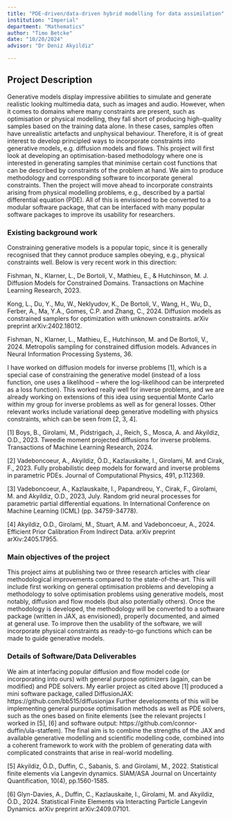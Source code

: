 ```yaml
---
title: "PDE-driven/data-driven hybrid modelling for data assimilation"
institution: "Imperial"
department: "Mathematics"
author: "Timo Betcke"
date: "10/20/2024"
advisor: "Dr Deniz Akyildiz"

---
```

## Project Description

Generative models display impressive abilities to simulate and generate realistic looking multimedia data, such as images and audio. However, when it comes to domains where many constraints are present, such as optimisation or physical modelling, they fall short of producing high-quality samples based on the training data alone. In these cases, samples often have unrealistic artefacts and unphysical behaviour. Therefore, it is of great interest to develop principled ways to incorporate constraints into generative models, e.g. diffusion models and flows. This project will first look at developing an optimisation-based methodology where one is interested in generating samples that minimise certain cost functions that can be described by constraints of the problem at hand. We aim to produce methodology and corresponding software to incorporate general constraints. Then the project will move ahead to incorporate constraints arising from physical modelling problems, e.g., described by a partial differential equation (PDE). All of this is envisioned to be converted to a modular software package, that can be interfaced with many popular software packages to improve its usability for researchers.

### Existing background work

Constraining generative models is a popular topic, since it is generally recognised that they cannot produce samples obeying, e.g., physical constraints well. Below is very recent work in this direction:

Fishman, N., Klarner, L., De Bortoli, V., Mathieu, E., & Hutchinson, M. J. Diffusion Models for Constrained Domains. Transactions on Machine Learning Research, 2023.

Kong, L., Du, Y., Mu, W., Neklyudov, K., De Bortoli, V., Wang, H., Wu, D., Ferber, A., Ma, Y.A., Gomes, C.P. and Zhang, C., 2024. Diffusion models as constrained samplers for optimization with unknown constraints. arXiv preprint arXiv:2402.18012.

Fishman, N., Klarner, L., Mathieu, E., Hutchinson, M. and De Bortoli, V., 2024. Metropolis sampling for constrained diffusion models. Advances in Neural Information Processing Systems, 36.

I have worked on diffusion models for inverse problems [1], which is a special case of constraining the generative model (instead of a loss function, one uses a likelihood – where the log-likelihood can be interpreted as a loss function). This worked really well for inverse problems, and we are already working on extensions of this idea using sequential Monte Carlo within my group for inverse problems as well as for general losses. Other relevant works include variational deep generative modelling with physics constraints, which can be seen from [2, 3, 4].

[1] Boys, B., Girolami, M., Pidstrigach, J., Reich, S., Mosca, A. and Akyildiz, O.D., 2023. Tweedie moment projected diffusions for inverse problems. Transactions of Machine Learning Research, 2024.

[2] Vadeboncoeur, A., Akyildiz, Ö.D., Kazlauskaite, I., Girolami, M. and Cirak, F., 2023. Fully probabilistic deep models for forward and inverse problems in parametric PDEs. Journal of Computational Physics, 491, p.112369.

[3] Vadeboncoeur, A., Kazlauskaite, I., Papandreou, Y., Cirak, F., Girolami, M. and Akyildiz, O.D., 2023, July. Random grid neural processes for parametric partial differential equations. In International Conference on Machine Learning (ICML) (pp. 34759-34778).

[4] Akyildiz, O.D., Girolami, M., Stuart, A.M. and Vadeboncoeur, A., 2024. Efficient Prior Calibration From Indirect Data. arXiv preprint arXiv:2405.17955.

### Main objectives of the project

This project aims at publishing two or three research articles with clear methodological improvements compared to the state-of-the-art. This will include first working on general optimisation problems and developing a methodology to solve optimisation problems using generative models, most notably, diffusion and flow models (but also potentially others). Once the methodology is developed, the methodology will be converted to a software package (written in JAX, as envisioned), properly documented, and aimed at general use. To improve then the usability of the software, we will incorporate physical constraints as ready-to-go functions which can be made to guide generative models.

### Details of Software/Data Deliverables

We aim at interfacing popular diffusion and flow model code (or incorporating into ours) with general purpose optimizers (again, can be modified) and PDE solvers. My earlier project as cited above [1] produced a mini software package, called DiffusionJAX: https://github.com/bb515/diffusionjax Further developments of this will be implementing general purpose optimisation methods as well as PDE solvers, such as the ones based on finite elements (see the relevant projects I worked in [5], [6] and software output: https://github.com/connor-duffin/ula-statfem). The final aim is to combine the strengths of the JAX and available generative modelling and scientific modelling code, combined into a coherent framework to work with the problem of generating data with complicated constraints that arise in real-world modelling.

[5] Akyildiz, Ö.D., Duffin, C., Sabanis, S. and Girolami, M., 2022. Statistical finite elements via Langevin dynamics. SIAM/ASA Journal on Uncertainty Quantification, 10(4), pp.1560-1585.

[6] Glyn-Davies, A., Duffin, C., Kazlauskaite, I., Girolami, M. and Akyildiz, Ö.D., 2024. Statistical Finite Elements via Interacting Particle Langevin Dynamics. arXiv preprint arXiv:2409.07101.

